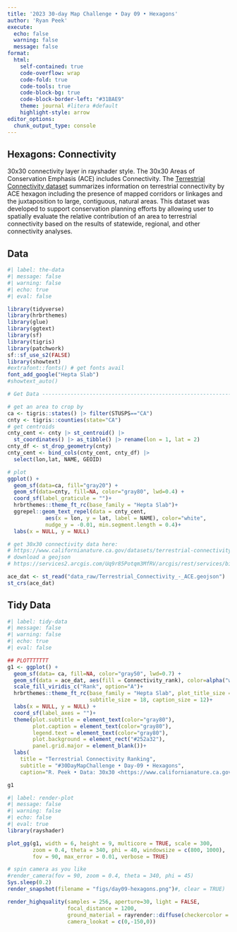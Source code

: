 ```yaml
---
title: '2023 30-day Map Challenge • Day 09 • Hexagons'
author: 'Ryan Peek'
execute:
  echo: false
  warning: false
  message: false
format: 
  html:
    self-contained: true
    code-overflow: wrap
    code-fold: true
    code-tools: true
    code-block-bg: true
    code-block-border-left: "#31BAE9"
    theme: journal #litera #default
    highlight-style: arrow
editor_options: 
  chunk_output_type: console
---
```


## Hexagons: Connectivity

30x30 connectivity layer in rayshader style. The 30x30 Areas of Conservation Emphasis (ACE) includes Connectivity. The [Terrestrial Connectivity dataset](https://www.californianature.ca.gov/datasets/CAnature::terrestrial-connectivity-ace/about) summarizes information on terrestrial connectivity by ACE hexagon including the presence of mapped corridors or linkages and the juxtaposition to large, contiguous, natural areas. This dataset was developed to support conservation planning efforts by allowing user to spatially evaluate the relative contribution of an area to terrestrial connectivity based on the results of statewide, regional, and other connectivity analyses.

## Data

```r
#| label: the-data
#| message: false
#| warning: false
#| echo: true
#| eval: false

library(tidyverse)
library(hrbrthemes)
library(glue)
library(ggtext)
library(sf)
library(tigris)
library(patchwork)
sf::sf_use_s2(FALSE)
library(showtext)
#extrafont::fonts() # get fonts avail
font_add_google("Hepta Slab")
#showtext_auto()

# Get Data ----------------------------------------------------------------

# get an area to crop by
ca <- tigris::states() |> filter(STUSPS=="CA")
cnty <- tigris::counties(state="CA")
# get centroids
cnty_cent <- cnty |> st_centroid() |> 
  st_coordinates() |> as_tibble() |> rename(lon = 1, lat = 2)
cnty_df <- st_drop_geometry(cnty)
cnty_cent <- bind_cols(cnty_cent, cnty_df) |> 
  select(lon,lat, NAME, GEOID)

# plot
ggplot() + 
  geom_sf(data=ca, fill="gray20") +
  geom_sf(data=cnty, fill=NA, color="gray80", lwd=0.4) +
  coord_sf(label_graticule = "")+
  hrbrthemes::theme_ft_rc(base_family = "Hepta Slab")+
  ggrepel::geom_text_repel(data = cnty_cent, 
            aes(x = lon, y = lat, label = NAME), color="white",
            nudge_y = -0.01, min.segment.length = 0.4)+
  labs(x = NULL, y = NULL)

# get 30x30 connectivity data here:
# https://www.californianature.ca.gov/datasets/terrestrial-connectivity-ace/explore
# download a geojson
# https://services2.arcgis.com/Uq9r85Potqm3MfRV/arcgis/rest/services/biosds2734_fpu/FeatureServer

ace_dat <- st_read("data_raw/Terrestrial_Connectivity_-_ACE.geojson")
st_crs(ace_dat)


```

## Tidy Data

```r
#| label: tidy-data
#| message: false
#| warning: false
#| echo: true
#| eval: false

## PLOTTTTTTT
g1 <- ggplot() +
  geom_sf(data= ca, fill=NA, color="gray50", lwd=0.7) +
  geom_sf(data = ace_dat, aes(fill = Connectivity_rank), color=alpha("white",0)) +
  scale_fill_viridis_c("Rank", option="A")+
  hrbrthemes::theme_ft_rc(base_family = "Hepta Slab", plot_title_size = 24,
                          subtitle_size = 18, caption_size = 12)+
  labs(x = NULL, y = NULL) +
  coord_sf(label_axes = "")+
  theme(plot.subtitle = element_text(color="gray80"),
        plot.caption = element_text(color="gray80"),
        legend.text = element_text(color="gray80"),
        plot.background = element_rect("#252a32"),
        panel.grid.major = element_blank())+
  labs(
    title = "Terrestrial Connectivity Ranking",
    subtitle = "#30DayMapChallenge • Day-09 • Hexagons",
    caption="R. Peek • Data: 30x30 <https://www.californianature.ca.gov/> \n <https://github.com/ryanpeek/2023_30-day-map-challenge/>")

g1


```

```r
#| label: render-plot
#| message: false
#| warning: false
#| echo: false
#| eval: true
library(rayshader)

plot_gg(g1, width = 6, height = 9, multicore = TRUE, scale = 300, 
        zoom = 0.4, theta = 340, phi = 40, windowsize = c(800, 1000),
        fov = 90, max_error = 0.01, verbose = TRUE)

# spin camera as you like
#render_camera(fov = 90, zoom = 0.4, theta = 340, phi = 45)
Sys.sleep(0.2)
render_snapshot(filename = "figs/day09-hexagons.png")#, clear = TRUE)

render_highquality(samples = 256, aperture=30, light = FALSE, 
                   focal_distance = 1200, 
                   ground_material = rayrender::diffuse(checkercolor = "grey10", sigma=90, noise = 0.9, checkerperiod = 0), 
                   camera_lookat = c(0,-150,0))




```


